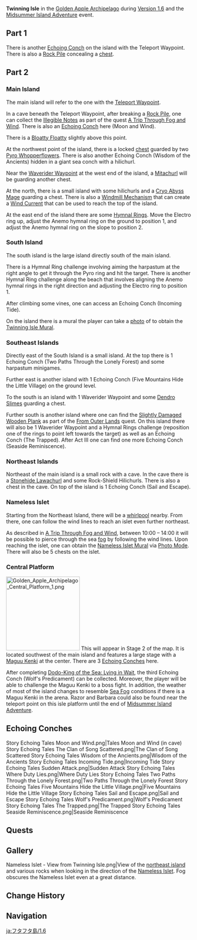 {{CustomTabs
|tab1 = Overview
|tab2 = 1.6
|tab3 = 2.8
}}
{{Location Infobox
|title        = Twinning Isle
|image        = <gallery>
Golden Apple Archipelago Twinning Isle.png|In-Game
Twinning Isle Map 1.png|Submerged
Twinning Isle Map 2.png|Risen
</gallery>
|type         = Subarea
|map          = Golden Apple Archipelago
|region       = Golden Apple Archipelago
|event        = Version 1.6
}}
'''Twinning Isle''' in the [[Golden Apple Archipelago/1.6|Golden Apple Archipelago]] during [[Version 1.6]] and the [[Midsummer Island Adventure]] event.

==Part 1==
There is another [[Echoing Conch]] on the island with the Teleport Waypoint. There is also a [[Rock Pile]] concealing a [[chest]].

==Part 2==
===Main Island===
The main island will refer to the one with the [[Teleport Waypoint]].

In a cave beneath the Teleport Waypoint, after breaking a [[Rock Pile]], one can collect the [[Illegible Notes]] as part of the quest [[A Trip Through Fog and Wind]]. There is also an [[Echoing Conch]] here (Moon and Wind).

There is a [[Bloatty Floatty]] slightly above this point.

At the northwest point of the island, there is a locked [[chest]] guarded by two [[Pyro Whopperflower]]s. There is also another Echoing Conch (Wisdom of the Ancients) hidden in a giant sea conch with a hilichurl.

Near the [[Waverider Waypoint]] at the west end of the island, a [[Mitachurl]] will be guarding another chest.

At the north, there is a small island with some hilichurls and a [[Cryo Abyss Mage]] guarding a chest. There is also a [[Windmill Mechanism]] that can create a [[Wind Current]] that can be used to reach the top of the island.

At the east end of the island there are some [[Hymnal Rings]]. Move the Electro ring up, adjust the Anemo hymnal ring on the ground to position 1, and adjust the Anemo hymnal ring on the slope to position 2.

===South Island===
The south island is the large island directly south of the main island.

There is a Hymnal Ring challenge involving aiming the harpastum at the right angle to get it through the Pyro ring and hit the target. There is another Hymnal Ring challenge along the beach that involves aligning the Anemo hymnal rings in the right direction and adjusting the Electro ring to position 1.

After climbing some vines, one can access an Echoing Conch (Incoming Tide).

On the island there is a mural the player can take a [[Photo Mode|photo]] of to obtain the [[Twinning Isle Mural]].

===Southeast Islands===
Directly east of the South Island is a small island. At the top there is 1 Echoing Conch (Two Paths Through the Lonely Forest) and some harpastum minigames.

Further east is another island with 1 Echoing Conch (Five Mountains Hide the Little Village) on the ground level.

To the south is an island with 1 Waverider Waypoint and some [[Dendro Slimes]] guarding a chest.

Further south is another island where one can find the [[Slightly Damaged Wooden Plank]] as part of the [[From Outer Lands]] quest. On this island there will also be 1 Waverider Waypoint and a Hymnal Rings challenge (reposition one of the rings to point left towards the target) as well as an Echoing Conch (The Trapped). After Act III one can find one more Echoing Conch (Seaside Reminiscence).

===Northeast Islands===
Northeast of the main island is a small rock with a cave. In the cave there is a [[Stonehide Lawachurl]] and some Rock-Shield Hilichurls. There is also a chest in the cave. On top of the island is 1 Echoing Conch (Sail and Escape).

===Nameless Islet===
Starting from the Northeast Island, there will be a [[whirlpool]] nearby. From there, one can follow the wind lines to reach an islet even further northeast.

As described in [[A Trip Through Fog and Wind]], between 10:00 – 14:00 it will be possible to pierce through the sea [[fog]] by following the wind lines. Upon reaching the islet, one can obtain the [[Nameless Islet Mural]] via [[Photo Mode]]. There will also be 5 chests on the islet.

===Central Platform===
[[File:Golden Apple Archipelago Central Platform 1.png|right|200px|alt=An image of the central platform from overhead]]
This will appear in Stage 2 of the map. It is located southwest of the main island and features a large stage with a [[Maguu Kenki]] at the center. There are 3 [[Echoing Conch]]es here.

After completing [[Dodo-King of the Sea: Lying in Wait]], the third Echoing Conch (Wolf's Predicament) can be collected. Moreover, the player will be able to challenge the Maguu Kenki to a boss fight. In addition, the weather of most of the island changes to resemble [[Climate#Sea Fog|Sea Fog]] conditions if there is a Maguu Kenki in the arena. Razor and Barbara could also be found near the teleport point on this isle platform until the end of [[Midsummer Island Adventure]].

==Echoing Conches==
<gallery>
Story Echoing Tales Moon and Wind.png|Tales Moon and Wind (in cave)
Story Echoing Tales The Clan of Song Scattered.png|The Clan of Song Scattered
Story Echoing Tales Wisdom of the Ancients.png|Wisdom of the Ancients
Story Echoing Tales Incoming Tide.png|Incoming Tide
Story Echoing Tales Sudden Attack.png|Sudden Attack
Story Echoing Tales Where Duty Lies.png|Where Duty Lies
Story Echoing Tales Two Paths Through the Lonely Forest.png|Two Paths Through the Lonely Forest
Story Echoing Tales Five Mountains Hide the Little Village.png|Five Mountains Hide the Little Village
Story Echoing Tales Sail and Escape.png|Sail and Escape
Story Echoing Tales Wolf's Predicament.png|Wolf's Predicament
Story Echoing Tales The Trapped.png|The Trapped
Story Echoing Tales Seaside Reminiscence.png|Seaside Reminiscence
</gallery>

==Quests==
{{Quests by Category List|Twinning Isle Quests&World Quests&Released in Version 1.6|not=}}

==Gallery==
<gallery>
Nameless Islet - View from Twinning Isle.png|View of the [[#Northeast Islands|northeast island]] and various rocks when looking in the direction of the [[#Nameless Islet|Nameless Islet]]. Fog obscures the Nameless Islet even at a great distance.
</gallery>

==Change History==
{{Change History|1.6}}

==Navigation==
{{Area Navbox|Time-Limited}}

[[ja:フタフタ島/1.6]]